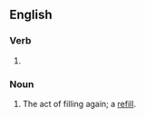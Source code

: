 ==English==

===Verb===
{{head|en|verb form}}

# {{present participle of|refill|lang=en|nocat=1}}

===Noun===
{{en-noun}}

# The act of filling again; a [[refill]].